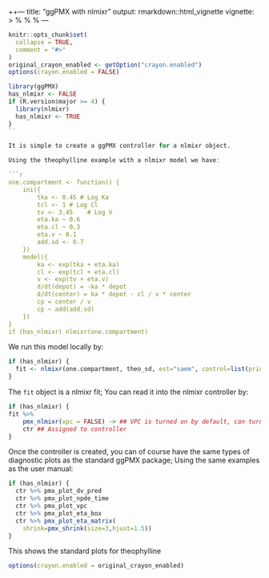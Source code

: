 ++---
title: "ggPMX with nlmixr"
output: rmarkdown::html_vignette
vignette: >
  %\VignetteIndexEntry{ggPMX with nlmixr}
  %\VignetteEngine{knitr::rmarkdown}
  %\VignetteEncoding{UTF-8}
---

```r
knitr::opts_chunk$set(
  collapse = TRUE,
  comment = "#>"
)
original_crayon_enabled <- getOption("crayon.enabled")
options(crayon.enabled = FALSE)
```

```r
library(ggPMX)
has_nlmixr <- FALSE
if (R.version$major >= 4) {
  library(nlmixr)
  has_nlmixr <- TRUE
}
``

It is simple to create a ggPMX controller for a nlmixr object.

Using the theophylline example with a nlmixr model we have:

```r
one.compartment <- function() {
    ini({
        tka <- 0.45 # Log Ka
        tcl <- 1 # Log Cl
        tv <- 3.45    # Log V
        eta.ka ~ 0.6
        eta.cl ~ 0.3
        eta.v ~ 0.1
        add.sd <- 0.7
    })
    model({
        ka <- exp(tka + eta.ka)
        cl <- exp(tcl + eta.cl)
        v <- exp(tv + eta.v)
        d/dt(depot) = -ka * depot
        d/dt(center) = ka * depot - cl / v * center
        cp = center / v
        cp ~ add(add.sd)
    })
}
if (has_nlmixr) nlmixr(one.compartment)
```

We run this model locally by:

```r
if (has_nlmixr) {
  fit <- nlmixr(one.compartment, theo_sd, est="saem", control=list(print=0))
}
```


The `fit` object is a nlmixr fit; You can read it into the nlmixr
controller by:

```r
if (has_nlmixr) {
fit %>%
    pmx_nlmixr(vpc = FALSE) -> ## VPC is turned on by default, can turn off.
    ctr ## Assigned to controller
}
```

Once the controller is created, you can of course have the same types
of diagnostic plots as the standard ggPMX package; Using the same
examples as the user manual:

```r
if (has_nlmixr) {
  ctr %>% pmx_plot_dv_pred
  ctr %>% pmx_plot_npde_time
  ctr %>% pmx_plot_vpc
  ctr %>% pmx_plot_eta_box
  ctr %>% pmx_plot_eta_matrix(
    shrink=pmx_shrink(size=3,hjust=1.5))
}
```

This shows the standard plots for theophylline

```r
options(crayon.enabled = original_crayon_enabled)
```
